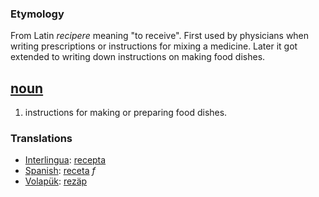 === Etymology ===
From Latin ''recipere'' meaning "to receive". First used by physicians when writing prescriptions or instructions for mixing a medicine. Later it got extended to writing down instructions on making food dishes.

== [[noun]] ==
#instructions for making or preparing food dishes.

=== Translations ===
*[[Interlingua]]: [[recepta]]
*[[Spanish]]: [[receta]] ''f''
*[[Volapük]]: [[rezäp]]
